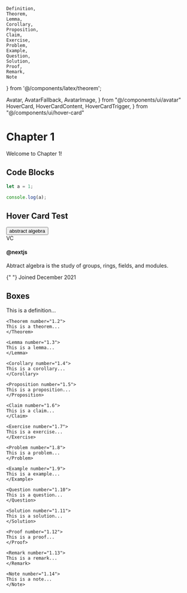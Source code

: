     Definition,
    Theorem,
    Lemma,
    Corollary,
    Proposition,
    Claim,
    Exercise,
    Problem,
    Example,
    Question,
    Solution,
    Proof,
    Remark,
    Note
} from '@/components/latex/theorem';


  Avatar,
  AvatarFallback,
  AvatarImage,
} from "@/components/ui/avatar"
  HoverCard,
  HoverCardContent,
  HoverCardTrigger,
} from "@/components/ui/hover-card"




# Chapter 1
 
Welcome to Chapter 1!

## Code Blocks
```js filename="demo.js" {3} copy
let a = 1;

console.log(a);
```

## Hover Card Test


<HoverCard>
    <HoverCardTrigger asChild>
    <Button variant="link">abstract algebra</Button>
    </HoverCardTrigger>
    <HoverCardContent className="w-80">
    <div className="flex justify-between space-x-4">
        <Avatar>
        <AvatarImage src="https://github.com/vercel.png" />
        <AvatarFallback>VC</AvatarFallback>
        </Avatar>
        <div className="space-y-1">
        <h4 className="text-sm font-semibold">@nextjs</h4>
        <p className="text-sm">
            Abtract algebra is the study of groups, rings, fields, and modules.
        </p>
        <div className="flex items-center pt-2">
            <CalendarIcon className="mr-2 h-4 w-4 opacity-70" />{" "}
            <span className="text-xs text-muted-foreground">
            Joined December 2021
            </span>
        </div>
        </div>
    </div>
    </HoverCardContent>
</HoverCard>


## Boxes

<div>
    <Definition number="1.1" name="First Definition">
    This is a definition...
    </Definition>

    <Theorem number="1.2">
    This is a theorem...
    </Theorem>

    <Lemma number="1.3">
    This is a lemma...
    </Lemma>

    <Corollary number="1.4">
    This is a corollary...
    </Corollary>

    <Proposition number="1.5">
    This is a proposition...
    </Proposition>

    <Claim number="1.6">
    This is a claim...
    </Claim>

    <Exercise number="1.7">
    This is a exercise...
    </Exercise>

    <Problem number="1.8">
    This is a problem...
    </Problem>

    <Example number="1.9">
    This is a example...
    </Example>

    <Question number="1.10">
    This is a question...
    </Question>

    <Solution number="1.11">
    This is a solution...
    </Solution>

    <Proof number="1.12">
    This is a proof...
    </Proof>

    <Remark number="1.13">
    This is a remark...
    </Remark>
    
    <Note number="1.14">
    This is a note...
    </Note>
</div>
